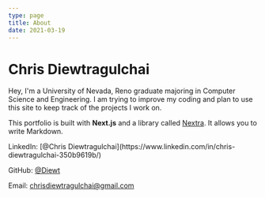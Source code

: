 ```yaml
---
type: page
title: About
date: 2021-03-19
---
```

# Chris Diewtragulchai

Hey, I'm a University of Nevada, Reno graduate majoring in Computer Science and Engineering. I am trying to improve my coding and plan to use this site to keep track of the projects I work on.

This portfolio is built with **Next.js** and a library called [Nextra](https://nextra.vercel.app/). It allows you to write Markdown.


<div>
  LinkedIn: [@Chris Diewtragulchai](https://www.linkedin.com/in/chris-diewtragulchai-350b9619b/)

  GitHub: [@Diewt](https://github.com/Diewt)

  Email: chrisdiewtragulchai@gmail.com
</div>

